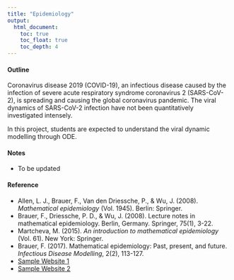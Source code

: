 ```yaml
---
title: "Epidemiology"
output:
  html_document:
    toc: true
    toc_float: true
    toc_depth: 4
---
```


#### Outline

Coronavirus disease 2019 (COVID-19), an infectious disease caused by the infection of severe acute respiratory syndrome coronavirus 2 (SARS-CoV-2), is spreading and causing the global coronavirus pandemic. The viral dynamics of SARS-CoV-2 infection have not been quantitatively investigated intensely.

In this project, students are expected to understand the viral dynamic modelling through ODE.

#### Notes

  * To be updated
  

#### Reference

  * Allen, L. J., Brauer, F., Van den Driessche, P., \& Wu, J. (2008). *Mathematical epidemiology* (Vol. 1945). Berlin: Springer.
  * Brauer, F., Driessche, P. D., & Wu, J. (2008). Lecture notes in mathematical epidemiology. Berlin, Germany. Springer, 75(1), 3-22.
  * Martcheva, M. (2015). *An introduction to mathematical epidemiology* (Vol. 61). New York: Springer.
  * Brauer, F. (2017). Mathematical epidemiology: Past, present, and future. *Infectious Disease Modelling*, 2(2), 113-127.
  * [Sample Website 1](http://sbfnk.github.io/mfiidd/introduction.html)
  * [Sample Website 2](https://bookdown.org/janengelstaedter/biol3360modelling3/continuous-time-models-in-several-variables.html)
  